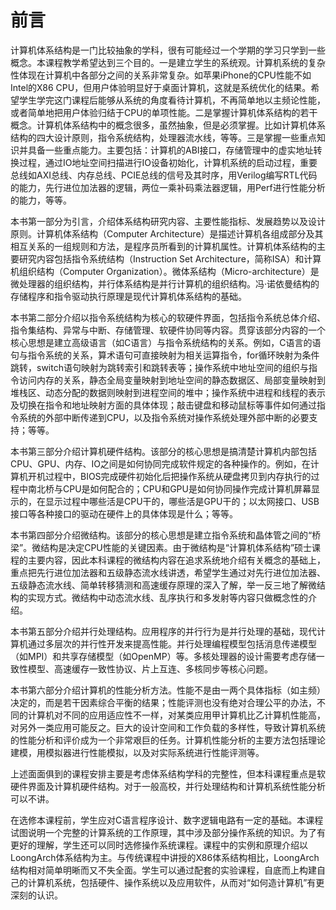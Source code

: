 # 前言 {-}
\markboth{前言}{前言}

计算机体系结构是一门比较抽象的学科，很有可能经过一个学期的学习只学到一些概念。本课程教学希望达到三个目的。一是建立学生的系统观。计算机系统的复杂性体现在计算机中各部分之间的关系非常复杂。如苹果iPhone的CPU性能不如Intel的X86 CPU，但用户体验明显好于桌面计算机，这就是系统优化的结果。希望学生学完这门课程后能够从系统的角度看待计算机，不再简单地以主频论性能，或者简单地把用户体验归结于CPU的单项性能。二是掌握计算机体系结构的若干概念。计算机体系结构中的概念很多，虽然抽象，但是必须掌握。比如计算机体系结构的四大设计原则，指令系统结构，处理器流水线，等等。三是掌握一些重点知识并具备一些重点能力。主要包括：计算机的ABI接口，存储管理中的虚实地址转换过程，通过IO地址空间扫描进行IO设备初始化，计算机系统的启动过程，重要总线如AXI总线、内存总线、PCIE总线的信号及其时序，用Verilog编写RTL代码的能力，先行进位加法器的逻辑，两位一乘补码乘法器逻辑，用Perf进行性能分析的能力，等等。

本书第一部分为引言，介绍体系结构研究内容、主要性能指标、发展趋势以及设计原则。计算机体系结构（Computer Architecture）是描述计算机各组成部分及其相互关系的一组规则和方法，是程序员所看到的计算机属性。计算机体系结构的主要研究内容包括指令系统结构（Instruction Set Architecture，简称ISA）和计算机组织结构（Computer Organization）。微体系结构（Micro-architecture）是微处理器的组织结构，并行体系结构是并行计算机的组织结构。冯·诺依曼结构的存储程序和指令驱动执行原理是现代计算机体系结构的基础。

本书第二部分介绍以指令系统结构为核心的软硬件界面，包括指令系统总体介绍、指令集结构、异常与中断、存储管理、软硬件协同等内容。贯穿该部分内容的一个核心思想是建立高级语言（如C语言）与指令系统结构的关系。例如，C语言的语句与指令系统的关系，算术语句可直接映射为相关运算指令，for循环映射为条件跳转，switch语句映射为跳转索引和跳转表等；操作系统中地址空间的组织与指令访问内存的关系，静态全局变量映射到地址空间的静态数据区、局部变量映射到堆栈区、动态分配的数据则映射到进程空间的堆中；操作系统中进程和线程的表示及切换在指令和地址映射方面的具体体现；敲击键盘和移动鼠标等事件如何通过指令系统的外部中断传递到CPU，以及指令系统对操作系统处理外部中断的必要支持；等等。

本书第三部分介绍计算机硬件结构。该部分的核心思想是搞清楚计算机内部包括CPU、GPU、内存、IO之间是如何协同完成软件规定的各种操作的。例如，在计算机开机过程中，BIOS完成硬件初始化后把操作系统从硬盘拷贝到内存执行的过程中南北桥与CPU是如何配合的；CPU和GPU是如何协同操作完成计算机屏幕显示的，在显示过程中哪些活是CPU干的，哪些活是GPU干的；以太网接口、USB接口等各种接口的驱动在硬件上的具体体现是什么；等等。

本书第四部分介绍微结构。该部分的核心思想是建立指令系统和晶体管之间的“桥梁”。微结构是决定CPU性能的关键因素。由于微结构是“计算机体系结构”硕士课程的主要内容，因此本科课程的微结构内容在追求系统地介绍有关概念的基础上，重点把先行进位加法器和五级静态流水线讲透，希望学生通过对先行进位加法器、五级静态流水线、简单转移猜测和高速缓存原理的深入了解，举一反三地了解微结构的实现方式。微结构中动态流水线、乱序执行和多发射等内容只做概念性的介绍。

本书第五部分介绍并行处理结构。应用程序的并行行为是并行处理的基础，现代计算机通过多层次的并行性开发来提高性能。并行处理编程模型包括消息传递模型（如MPI）和共享存储模型（如OpenMP）等。多核处理器的设计需要考虑存储一致性模型、高速缓存一致性协议、片上互连、多核同步等核心问题。

本书第六部分介绍计算机的性能分析方法。性能不是由一两个具体指标（如主频）决定的，而是若干因素综合平衡的结果；性能评测也没有绝对合理公平的办法，不同的计算机对不同的应用适应性不一样，对某类应用甲计算机比乙计算机性能高，对另外一类应用可能反之。巨大的设计空间和工作负载的多样性，导致计算机系统的性能分析和评价成为一个非常艰巨的任务。计算机性能分析的主要方法包括理论建模，用模拟器进行性能模拟，以及对实际系统进行性能评测等。

上述面面俱到的课程安排主要是考虑体系结构学科的完整性，但本科课程重点是软硬件界面及计算机硬件结构。对于一般高校，并行处理结构和计算机系统性能分析可以不讲。

在选修本课程前，学生应对C语言程序设计、数字逻辑电路有一定的基础。本课程试图说明一个完整的计算系统的工作原理，其中涉及部分操作系统的知识。为了有更好的理解，学生还可以同时选修操作系统课程。课程中的实例和原理介绍以LoongArch体系结构为主。与传统课程中讲授的X86体系结构相比，LoongArch结构相对简单明晰而又不失全面。学生可以通过配套的实验课程，自底而上构建自己的计算机系统，包括硬件、操作系统以及应用软件，从而对“如何造计算机”有更深刻的认识。

\newpage
